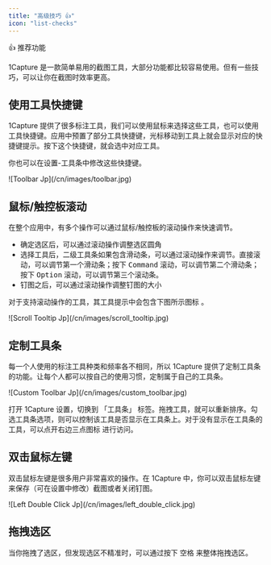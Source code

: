 ```yaml
---
title: "高级技巧 👍"
icon: "list-checks"
---
```


<Tip>
  👍 推荐功能
</Tip>

1Capture 是一款简单易用的截图工具，大部分功能都比较容易使用。但有一些技巧，可以让你在截图时效率更高。

## 使用工具快捷键

1Capture 提供了很多标注工具，我们可以使用鼠标来选择这些工具，也可以使用工具快捷键。应用中预置了部分工具快捷键，光标移动到工具上就会显示对应的快捷键提示。按下这个快捷键，就会选中对应工具。

你也可以在设置-工具条中修改这些快捷键。

<Frame caption="工具快捷键">
  ![Toolbar Jp](/cn/images/toolbar.jpg)
</Frame>

## 鼠标/触控板滚动

在整个应用中，有多个操作可以通过鼠标/触控板的滚动操作来快速调节。

- 确定选区后，可以通过滚动操作调整选区圆角
- 选择工具后，二级工具条如果包含滑动条，可以通过滚动操作来调节。直接滚动，可以调节第一个滑动条；按下 <kbd>Command</kbd> 滚动，可以调节第二个滑动条；按下 <kbd>Option</kbd> 滚动，可以调节第三个滚动条。
- 钉图之后，可以通过滚动操作调整钉图的大小

对于支持滚动操作的工具，其工具提示中会包含下图所示图标 。

<Frame>
  ![Scroll Tooltip Jp](/cn/images/scroll_tooltip.jpg)
</Frame>

## 定制工具条

每一个人使用的标注工具种类和频率各不相同，所以 1Capture 提供了定制工具条的功能。让每个人都可以按自己的使用习惯，定制属于自己的工具条。

<Frame>
  ![Custom Toolbar Jp](/cn/images/custom_toolbar.jpg)
</Frame>

打开 1Capture 设置，切换到 「工具条」 标签。拖拽工具，就可以重新排序。勾选工具条选项，则可以控制该工具是否显示在工具条上。对于没有显示在工具条的工具，可以点开右边三点图标  进行访问。

## 双击鼠标左键

双击鼠标左键是很多用户非常喜欢的操作。在 1Capture 中，你可以双击鼠标左键来保存（可在设置中修改）截图或者关闭钉图。

<Frame>
  ![Left Double Click Jp](/cn/images/left_double_click.jpg)
</Frame>

## 拖拽选区

当你拖拽了选区，但发现选区不精准时，可以通过按下 <kbd>空格</kbd>  来整体拖拽选区。